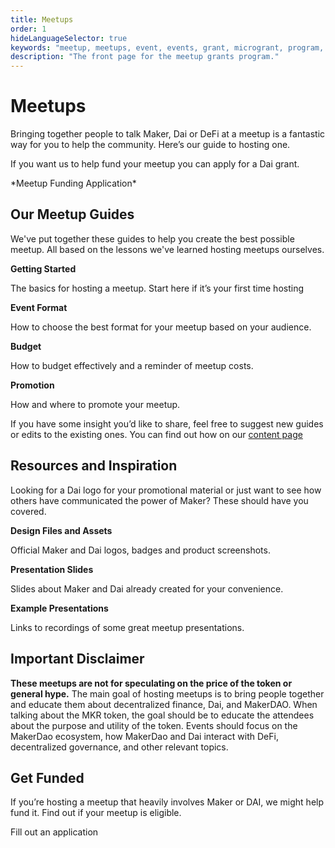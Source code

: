 ---
title: Meetups
order: 1
hideLanguageSelector: true
keywords: "meetup, meetups, event, events, grant, microgrant, program, help, local"
description: "The front page for the meetup grants program."
---

# Meetups

Bringing together people to talk Maker, Dai or DeFi at a meetup is a fantastic way for you to help the community. Here’s our guide to hosting one.
  
<Box>

If you want us to help fund your meetup you can apply for a Dai grant.
<Link to="https://airtable.com/shr4HOtcZ8o3VZmek">*Meetup Funding Application*</Link>

</Box>

## Our Meetup Guides

We've put together these guides to help you create the best possible meetup. All based on the lessons we've learned hosting meetups ourselves.

<List>

<Link to="/work_with_us/meetups/getting-started-guide">

**Getting Started**

The basics for hosting a meetup. Start here if it’s your first time hosting

</Link>

<Link to="/work_with_us/meetups/event-formats-guide">

**Event Format**

How to choose the best format for your meetup based on your audience.

</Link>

<Link to="/work_with_us/meetups/budget-guide">

**Budget**

How to budget effectively and a reminder of meetup costs.

</Link>

<Link to="/work_with_us/meetups/promotion-guide">

**Promotion**

How and where to promote your meetup.

</Link>
    
</List>

<Box>

If you have some insight you’d like to share, feel free to suggest new guides or edits to the existing ones. You can find out how on our [content page](../content/)

</Box>

## Resources and Inspiration

Looking for a Dai logo for your promotional material or just want to see how others have communicated the power of Maker? These should have you covered.

<List>

<Link to="https://www.notion.so/makerdao/Maker-Brand-ac517c82ff9a43089d0db5bb2ee045a4">

**Design Files and Assets**

Official Maker and Dai logos, badges and product screenshots.

</Link>

<Link to="https://www.notion.so/makerdao/Maker-Brand-ac517c82ff9a43089d0db5bb2ee045a4">

**Presentation Slides**

Slides about Maker and Dai already created for your convenience.

</Link>
  
<Link to="https://github.com/makerdao/awesome-makerdao#videos">

**Example Presentations**

Links to recordings of some great meetup presentations.

</Link>

</List>

## Important Disclaimer

**These meetups are not for speculating on the price of the token or general hype.** The main goal of hosting meetups is to bring people together and educate them about decentralized finance, Dai, and MakerDAO. When talking about the MKR token, the goal should be to educate the attendees about the purpose and utility of the token. Events should focus on the MakerDao ecosystem, how MakerDao and Dai interact with DeFi, decentralized governance, and other relevant topics.

## Get Funded

If you’re hosting a meetup that heavily involves Maker or DAI, we might help fund it. Find out if your meetup is eligible.

<Link to="https://airtable.com/shr4HOtcZ8o3VZmek">Fill out an application</Link>
